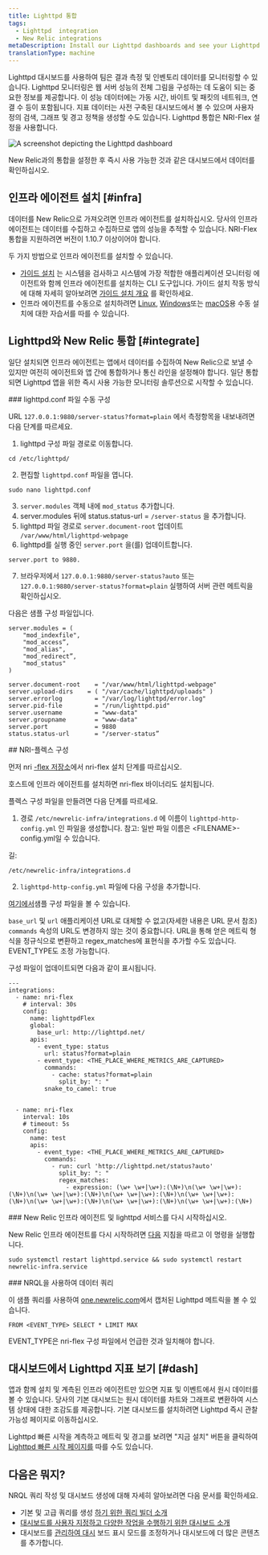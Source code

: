 ```yaml
---
title: Lighttpd 통합
tags:
  - Lighttpd  integration
  - New Relic integrations
metaDescription: Install our Lighttpd dashboards and see your Lighttpd  data in New Relic.
translationType: machine
---
```



Lighttpd 대시보드를 사용하여 팀은 결과 측정 및 인벤토리 데이터를 모니터링할 수 있습니다. Lighttpd 모니터링은 웹 서버 성능의 전체 그림을 구성하는 데 도움이 되는 중요한 정보를 제공합니다. 이 성능 데이터에는 가동 시간, 바이트 및 패킷의 네트워크, 연결 수 등이 포함됩니다. 지표 데이터는 사전 구축된 대시보드에서 볼 수 있으며 사용자 정의 검색, 그래프 및 경고 정책을 생성할 수도 있습니다. Lighttpd 통합은 NRI-Flex 설정을 사용합니다.

<img
  title="Lighttpd dashboard"
  alt="A screenshot depicting the Lighttpd dashboard"
  src={infrastructureLighttptdDashboard}
/>

<figcaption>
  New Relic과의 통합을 설정한 후 즉시 사용 가능한 것과 같은 대시보드에서 데이터를 확인하십시오.
</figcaption>

## 인프라 에이전트 설치 [#infra]

데이터를 New Relic으로 가져오려면 인프라 에이전트를 설치하십시오. 당사의 인프라 에이전트는 데이터를 수집하고 수집하므로 앱의 성능을 추적할 수 있습니다. NRI-Flex 통합을 지원하려면 버전이 1.10.7 이상이어야 합니다.

두 가지 방법으로 인프라 에이전트를 설치할 수 있습니다.

* [가이드 설치](https://one.newrelic.com/nr1-core?state=4f81feab-35f7-e97e-9903-52510f8542bd) 는 시스템을 검사하고 시스템에 가장 적합한 애플리케이션 모니터링 에이전트와 함께 인프라 에이전트를 설치하는 CLI 도구입니다. 가이드 설치 작동 방식에 대해 자세히 알아보려면 [가이드 설치 개요](/docs/infrastructure/host-integrations/installation/new-relic-guided-install-overview) 를 확인하세요.
* 인프라 에이전트를 수동으로 설치하려면 [Linux](/docs/infrastructure/install-infrastructure-agent/linux-installation/install-infrastructure-monitoring-agent-linux), [Windows](/docs/infrastructure/install-infrastructure-agent/windows-installation/install-infrastructure-monitoring-agent-windows/)또는 [macOS](/docs/infrastructure/install-infrastructure-agent/macos-installation/install-infrastructure-monitoring-agent-macos/)용 수동 설치에 대한 자습서를 따를 수 있습니다.

## Lighttpd와 New Relic 통합 [#integrate]

일단 설치되면 인프라 에이전트는 앱에서 데이터를 수집하여 New Relic으로 보낼 수 있지만 여전히 에이전트와 앱 간에 통합하거나 통신 라인을 설정해야 합니다. 일단 통합되면 Lighttpd 앱을 위한 즉시 사용 가능한 모니터링 솔루션으로 시작할 수 있습니다.

<Steps>
<Step>
### lighttpd.conf 파일 수동 구성

URL `127.0.0.1:9880/server-status?format=plain` 에서 측정항목을 내보내려면 다음 단계를 따르세요.

1. lighttpd 구성 파일 경로로 이동합니다.

```
cd /etc/lighttpd/
```

2. 편집할 `lighttpd.conf` 파일을 엽니다.

```
sudo nano lighttpd.conf
```

3. `server.modules` 객체 내에 `mod_status` 추가합니다.
4. server.modules 뒤에 status.status-url = `/server-status` 을 추가합니다.
5. lighttpd 파일 경로로 `server.document-root` 업데이트 `/var/www/html/lighttpd-webpage`
6. lighttpd를 실행 중인 `server.port` 을(를) 업데이트합니다.

```
server.port to 9880.
```

7. 브라우저에서 `127.0.0.1:9880/server-status?auto` 또는 `127.0.0.1:9880/server-status?format=plain` 실행하여 서버 관련 메트릭을 확인하십시오.

다음은 샘플 구성 파일입니다.

```
server.modules = (
    "mod_indexfile",
    "mod_access”,
    "mod_alias",
    "mod_redirect”,
    "mod_status"
)

server.document-root	= "/var/www/html/lighttpd-webpage"
server.upload-dirs	  = ( "/var/cache/lighttpd/uploads" )
server.errorlog		    = "/var/log/lighttpd/error.log"
server.pid-file		    = "/run/lighttpd.pid"
server.username		    = "www-data"
server.groupname	    = "www-data"
server.port		        = 9880
status.status-url	    = "/server-status”
```
</Step>

<Step>
## NRI-플렉스 구성

[](https://github.com/newrelic/nri-flex/blob/master/docs/basic-tutorial.md)먼저 nri [-flex 저장소](https://github.com/newrelic/nri-flex)에서 nri-flex 설치 단계를 따르십시오.

호스트에 인프라 에이전트를 설치하면 nri-flex 바이너리도 설치됩니다.

플렉스 구성 파일을 만들려면 다음 단계를 따르세요.

1. 경로 `/etc/newrelic-infra/integrations.d` 에 이름이 `lighttpd-http-config.yml` 인 파일을 생성합니다. 참고: 일반 파일 이름은 &lt;FILENAME>-config.yml일 수 있습니다.

길:

```
/etc/newrelic-infra/integrations.d
```

2. `lighttpd-http-config.yml` 파일에 다음 구성을 추가합니다.

[여기에서](https://github.com/newrelic/nri-flex/blob/master/examples/lighttpd-http-example.yml)샘플 구성 파일을 볼 수 있습니다.

`base_url` 및 `url` 애플리케이션 URL로 대체할 수 없고(자세한 내용은 URL 문서 참조) `commands` 속성의 URL도 변경하지 않는 것이 중요합니다. URL을 통해 얻은 메트릭 형식을 정규식으로 변환하고 regex_matches에 표현식을 추가할 수도 있습니다. EVENT_TYPE도 조정 가능합니다.

구성 파일이 업데이트되면 다음과 같이 표시됩니다.

```
---
integrations:
  - name: nri-flex
    # interval: 30s
    config:
      name: lighttpdFlex
      global:
        base_url: http://lighttpd.net/
      apis:
        - event_type: status
          url: status?format=plain
        - event_type: <THE_PLACE_WHERE_METRICS_ARE_CAPTURED>
          commands:
            - cache: status?format=plain
              split_by: ": "
          snake_to_camel: true


  - name: nri-flex
    interval: 10s
    # timeout: 5s
    config:
      name: test
      apis:
        - event_type: <THE_PLACE_WHERE_METRICS_ARE_CAPTURED>
          commands:
            - run: curl 'http://lighttpd.net/status?auto'
              split_by: ": "
              regex_matches:
                - expression: (\w+ \w+|\w+):(\N+)\n(\w+ \w+|\w+):(\N+)\n(\w+ \w+|\w+):(\N+)\n(\w+ \w+|\w+):(\N+)\n(\w+ \w+|\w+):(\N+)\n(\w+ \w+|\w+):(\N+)\n(\w+ \w+|\w+):(\N+)\n(\w+ \w+|\w+):(\N+)
```
</Step>

<Step>
### New Relic 인프라 에이전트 및 lighttpd 서비스를 다시 시작하십시오.

New Relic 인프라 에이전트를 다시 시작하려면 [다음](/docs/infrastructure/install-infrastructure-agent/manage-your-agent/start-stop-restart-infrastructure-agent/) 지침을 따르고 이 명령을 실행합니다.

```
sudo systemctl restart lighttpd.service && sudo systemctl restart newrelic-infra.service
```
</Step>

<Step>
### NRQL을 사용하여 데이터 쿼리

이 샘플 쿼리를 사용하여 [one.newrelic.com](https://one.newrelic.com/all-capabilities)에서 캡처된 Lighttpd 메트릭을 볼 수 있습니다.

```
FROM <EVENT_TYPE> SELECT * LIMIT MAX 
```

EVENT_TYPE은 nri-flex 구성 파일에서 언급한 것과 일치해야 합니다.
</Step>

</Steps>

## 대시보드에서 Lighttpd 지표 보기 [#dash]

앱과 함께 설치 및 계측된 인프라 에이전트만 있으면 지표 및 이벤트에서 원시 데이터를 볼 수 있습니다. 당사의 기본 대시보드는 원시 데이터를 차트와 그래프로 변환하여 시스템 상태에 대한 조감도를 제공합니다. 기본 대시보드를 설치하려면 Lighttpd 즉시 관찰 가능성 페이지로 이동하십시오.

Lighttpd 빠른 시작을 계측하고 메트릭 및 경고를 보려면 "지금 설치" 버튼을 클릭하여 [Lighttpd 빠른 시작 페이지를](https://newrelic.com/instant-observability/lighttpd) 따를 수도 있습니다.

## 다음은 뭐지?

NRQL 쿼리 작성 및 대시보드 생성에 대해 자세히 알아보려면 다음 문서를 확인하세요.

* 기본 및 고급 쿼리를 생성 [하기 위한 쿼리 빌더 소개](/docs/query-your-data/explore-query-data/query-builder/introduction-query-builder)
* [대시보드를 사용자 지정하고 다양한 작업을 수행하기 위한 대시보드 소개](/docs/query-your-data/explore-query-data/dashboards/introduction-dashboards)
* 대시보드를 [관리하여 대시](/docs/query-your-data/explore-query-data/dashboards/manage-your-dashboard) 보드 표시 모드를 조정하거나 대시보드에 더 많은 콘텐츠를 추가합니다.